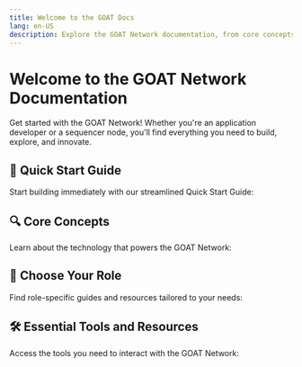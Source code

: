 ```yaml
---
title: Welcome to the GOAT Docs
lang: en-US
description: Explore the GOAT Network documentation, from core concepts to essential tools, and get started building today.
---
```



# Welcome to the GOAT Network Documentation

Get started with the GOAT Network! Whether you're an application developer or a sequencer node, you'll find everything you need to build, explore, and innovate.

## 🚀 Quick Start Guide

Start building immediately with our streamlined Quick Start Guide:

<Cards>
  <Card 
    title="Quick Start Guide" 
    href="/builders/quick-start"
    description="Set up your environment and deploy your first dApp."
  />
</Cards>

## 🔍 Core Concepts

Learn about the technology that powers the GOAT Network:

<Cards>
  <Card 
    title="Bitcoin Layer 2" 
    href="/network/concepts/bitcoin" 
    description="Understand how transactions settle on Bitcoin for unmatched security."
  />
  <Card 
    title="ZKM Infrastructure" 
    href="/network/concepts/ZKM"
    description="Dive into the zkVM-powered infrastructure that drives scalability."
  />
  <Card 
    title="Optimistic Challenge Protocol" 
    href="/network/concepts/ocp"
    description="Explore the mechanism ensuring trust and fairness."
  />
  <Card 
    title="Decentralized Sequencing" 
    href="/network/concepts/decseq" 
    description="Learn how censorship resistance and trustlessness are achieved."
  />
</Cards>

## 👥 Choose Your Role

Find role-specific guides and resources tailored to your needs:

<Cards>
  <Card 
    title="Application Developer" 
    href="/builders/app-developers/overview"
    description="Build decentralized applications on GOAT Network Testnet3."
  />
  <Card 
    title="Sequencer Node" 
    href="/builders/sequencers/running"
    description="Operate and manage sequencing infrastructure."
  />
</Cards>

## 🛠 Essential Tools and Resources

Access the tools you need to interact with the GOAT Network:

<Cards>
  <Card 
    title="Bridge Interface" 
    href="/network/bridged"
    description="Transfer assets between layers seamlessly."
  />
  <Card 
    title="Network & RPC" 
    href="/network/networks-rpc"
    description="Connect to the GOAT Network using RPC endpoints."
  />
  <Card 
    title="Contract Addresses" 
    href="/network/contracts"
    description="Find deployed contract addresses for the network."
  />
  <Card 
    title="Explorer" 
    href="https://explorer.testnet3.goat.network"
    description="Monitor transactions and on-chain activity."
  />
</Cards>
